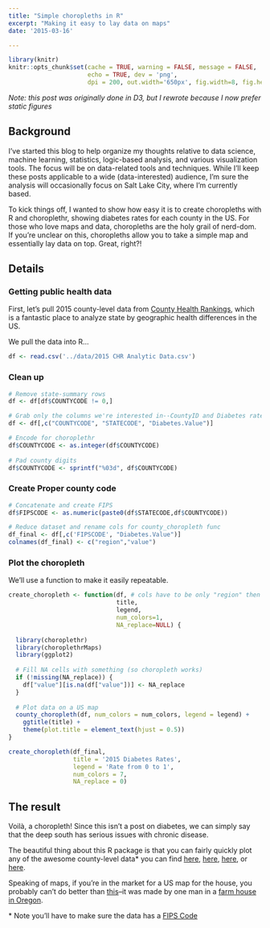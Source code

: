 ```yaml
---
title: "Simple choropleths in R"
excerpt: "Making it easy to lay data on maps"
date: '2015-03-16'

---
```


```r
library(knitr)
knitr::opts_chunk$set(cache = TRUE, warning = FALSE, message = FALSE, 
                      echo = TRUE, dev = 'png',
                      dpi = 200, out.width='650px', fig.width=8, fig.height=4)
```

*Note: this post was originally done in D3, but I rewrote because I now prefer static figures*

## Background

I’ve started this blog to help organize my thoughts relative to data science, machine learning, statistics, logic-based analysis, and various visualization tools. The focus will be on data-related tools and techniques. While I’ll keep these posts applicable to a wide (data-interested) audience, I’m sure the analysis will occasionally focus on Salt Lake City, where I’m currently based.

To kick things off, I wanted to show how easy it is to create choropleths with R and choroplethr, showing diabetes rates for each county in the US. For those who love maps and data, choropleths are the holy grail of nerd-dom. If you're unclear on this, choropleths allow you to take a simple map and essentially lay data on top. Great, right?!

## Details

### Getting public health data

First, let's pull 2015 county-level data from [County Health Rankings](http://www.countyhealthrankings.org/rankings/data), which is a fantastic place to analyze state by geographic health differences in the US.

We pull the data into R...
  
```r
df <- read.csv('../data/2015 CHR Analytic Data.csv')
```

### Clean up

```r
# Remove state-summary rows
df <- df[df$COUNTYCODE != 0,]

# Grab only the columns we're interested in--CountyID and Diabetes rate
df <- df[,c("COUNTYCODE", "STATECODE", "Diabetes.Value")]

# Encode for choroplethr
df$COUNTYCODE <- as.integer(df$COUNTYCODE)
  
# Pad county digits
df$COUNTYCODE <- sprintf("%03d", df$COUNTYCODE)
```

### Create Proper county code

```r
# Concatenate and create FIPS
df$FIPSCODE <- as.numeric(paste0(df$STATECODE,df$COUNTYCODE))

# Reduce dataset and rename cols for county_choropleth func
df_final <- df[,c('FIPSCODE', "Diabetes.Value")]
colnames(df_final) <- c("region","value")
```

### Plot the choropleth

We'll use a function to make it easily repeatable.

```r
create_choropleth <- function(df, # cols have to be only "region" then "value"
                              title,
                              legend,
                              num_colors=1,
                              NA_replace=NULL) {
  
  library(choroplethr)
  library(choroplethrMaps)
  library(ggplot2)
  
  # Fill NA cells with something (so choropleth works)
  if (!missing(NA_replace)) {
    df["value"][is.na(df["value"])] <- NA_replace
  }
  
  # Plot data on a US map
  county_choropleth(df, num_colors = num_colors, legend = legend) +
    ggtitle(title) +
    theme(plot.title = element_text(hjust = 0.5))
}

create_choropleth(df_final,
                  title = '2015 Diabetes Rates',
                  legend = 'Rate from 0 to 1',
                  num_colors = 7,
                  NA_replace = 0)
```

## The result

Voilà, a choropleth! Since this isn't a post on diabetes, we can simply say that the deep south has serious issues with chronic disease.

The beautiful thing about this R package is that you can fairly quickly plot any of the awesome county-level data* you can find [here](http://www.countyhealthrankings.org/rankings/data), [here](https://www.data.gov), [here](https://www.census.gov), or [here](https://www.cdc.gov/datastatistics/index.html).

Speaking of maps, if you're in the market for a US map for the house, you probably can't do better than [this](http://www.imusgeographics.com/usa-maps)--it was made by one man in a [farm house in Oregon](http://www.slate.com/articles/arts/culturebox/2012/01/the_best_american_wall_map_david_imus_the_essential_geography_of_the_united_states_of_america_.html).

\* Note you'll have to make sure the data has a [FIPS Code](https://en.wikipedia.org/wiki/FIPS_county_code)